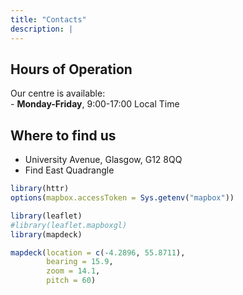 ```yaml
---
title: "Contacts"
description: | 
---
```


## Hours of Operation
Our centre is available: <br>
- **Monday-Friday**, 9:00-17:00 Local Time


## Where to find us
- University Avenue, Glasgow, G12 8QQ
- Find East Quadrangle

```r
library(httr)
options(mapbox.accessToken = Sys.getenv("mapbox"))
```

```r
library(leaflet)
#library(leaflet.mapboxgl)
library(mapdeck)

mapdeck(location = c(-4.2896, 55.8711),
        bearing = 15.9,
        zoom = 14.1,
        pitch = 60) 

```


